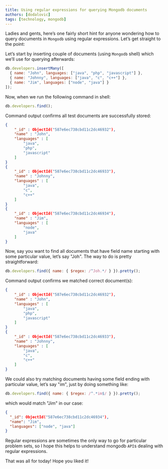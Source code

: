 ```yaml
---
title: Using regular expressions for querying Mongodb documents
authors: [dodalovic]
tags: [technology, mongodb]
---
```


Ladies and gents, here’s one fairly short hint for anyone wondering how to query documents in `Mongodb`
using regular expressions. Let’s get straight to the point:

<!--truncate-->

Let’s start by inserting couple of documents (using `Mongodb` shell) which we’ll use for querying
afterwards:

```javascript
db.developers.insertMany([
  { name: "John", languages: ["java", "php", "javascript"] },
  { name: "Johnny", languages: ["java", "c", "c++"] },
  { name: "Jim", languages: ["node", "java"] }
]);
```

Now, when we run the following command in shell:

```javascript
db.developers.find();
```

Command output confirms all test documents are successfully stored:

```json
{
    "_id" : ObjectId("587e6ec738cbd11c2dc46932"),
    "name" : "John",
    "languages" : [
        "java",
        "php",
        "javascript"
    ]
}
{
    "_id" : ObjectId("587e6ec738cbd11c2dc46933"),
    "name" : "Johnny",
    "languages" : [
        "java",
        "c",
        "c++"
    ]
}
{
    "_id" : ObjectId("587e6ec738cbd11c2dc46934"),
    "name" : "Jim",
    "languages" : [
        "node",
        "java"
    ]
}
```

Now, say you want to find all documents that have field name starting with some particular value,
let’s say "Joh". The way to do is pretty straightforward:

```javascript
db.developers.find({ name: { $regex: /^Joh.*/ } }).pretty();
```

Command output confirms we matched correct document(s):

```json
{
    "_id" : ObjectId("587e6ec738cbd11c2dc46932"),
    "name" : "John",
    "languages" : [
        "java",
        "php",
        "javascript"
    ]
}
{
    "_id" : ObjectId("587e6ec738cbd11c2dc46933"),
    "name" : "Johnny",
    "languages" : [
        "java",
        "c",
        "c++"
    ]
}
```

We could also try matching documents having some field ending with particular value, let’s say
"im", just by doing something like:

```javascript
db.developers.find({ name: { $regex: /^.*im$/ } }).pretty();
```

which would match "Jim" in our case:

```json
{
  "_id": ObjectId("587e6ec738cbd11c2dc46934"),
  "name": "Jim",
  "languages": ["node", "java"]
}
```

Regular expressions are sometimes the only way to go for particular problem sets, so I hope this
helps to understand mongodb `API`s dealing with regular expressions.

That was all for today! Hope you liked it!
